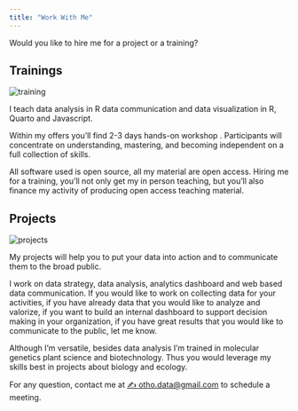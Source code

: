 ```yaml
---
title: "Work With Me"
---
```


::: cv
Would you like to hire me for a project or a training?

::: {.grid style="--bs-columns: 6;"}
::: {.g-col-6 .g-col-sm-3}
## Trainings

<img src="img/dataviz-meetup.jpg" alt="training" class="cover"/>

I teach data analysis in R data communication and data visualization in R, Quarto and Javascript.

Within my offers you'll find 2-3 days hands-on workshop . Participants will concentrate on understanding, mastering, and becoming independent on a full collection of skills.

All software used is open source, all my material are open access. Hiring me for a training, you'll not only get my in person teaching, but you'll also finance my activity of producing open access teaching material.
:::

::: {.g-col-6 .g-col-sm-3}
## Projects

<img src="img/fluidigr.png" alt="projects" class="cover"/>

My projects will help you to put your data into action and to communicate them to the broad public.

I work on data strategy, data analysis, analytics dashboard and web based data communication. If you would like to work on collecting data for your activities, if you have already data that you would like to analyze and valorize, if you want to build an internal dashboard to support decision making in your organization, if you have great results that you would like to communicate to the public, let me know.

Although I'm versatile, besides data analysis I'm trained in molecular genetics plant science and biotechnology. Thus you would leverage my skills best in projects about biology and ecology. 
:::
:::

For any question, contact me at [✍ otho.data\@gmail.com](mailto:otho.data@gmail.com) to schedule a meeting.
:::

